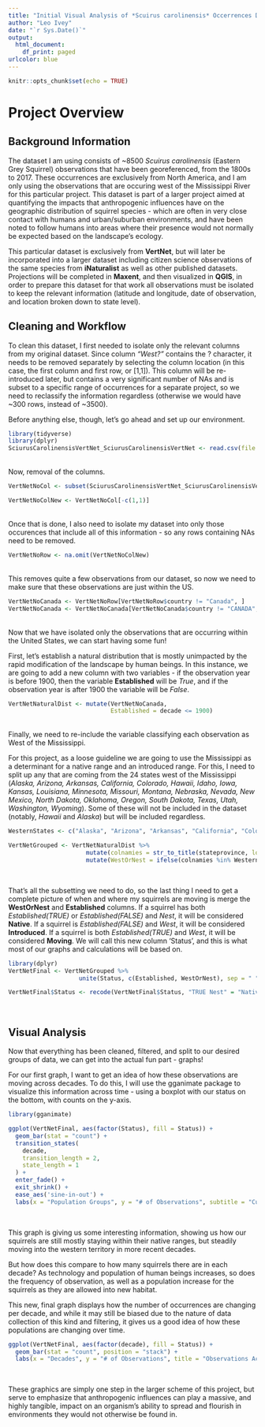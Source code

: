 ```yaml
---
title: "Initial Visual Analysis of *Scuirus carolinensis* Occerrences Derived from VertNet"
author: "Leo Ivey"
date: "`r Sys.Date()`"
output:
  html_document:
    df_print: paged
urlcolor: blue
---
```


```r
knitr::opts_chunk$set(echo = TRUE)
```

# Project Overview
## Background Information

The dataset I am using consists of ~8500 *Scuirus carolinensis* (Eastern Grey Squirrel) observations that have been georeferenced, from the 1800s to 2017. These occurrences are exclusively from North America, and I am only using the observations that are occuring west of the Mississippi River for this particular project. This dataset is part of a larger project aimed at quantifying the impacts that anthropogenic influences have on the geographic distribution of squirrel species - which are often in very close contact with humans and urban/suburban environments, and have been noted to follow humans into areas where their presence would not normally be expected based on the landscape's ecology.

This particular dataset is exclusively from **VertNet**, but will later be incorporated into a larger dataset including citizen science observations of the same species from **iNaturalist** as well as other published datasets. Projections will be completed in **Maxent**, and then visualized in **QGIS**, in order to prepare this dataset for that work all observations must be isolated to keep the relevant information (latitude and longitude, date of observation, and location broken down to state level).

## Cleaning and Workflow

To clean this dataset, I first needed to isolate only the relevant columns from my original dataset. Since column *"West?"* contains the ? character, it needs to be removed separately by selecting the column location (in this case, the first column and first row, or [1,1]). This column will be re-introduced later, but contains a very significant number of NAs and is subset to a specific range of occurrences for a separate project, so we need to reclassify the information regardless (otherwise we would have ~300 rows, instead of ~3500).

Before anything else, though, let's go ahead and set up our environment.
\
```r
library(tidyverse)
library(dplyr)
SciurusCarolinensisVertNet_SciurusCarolinensisVertNet <- read.csv(file =                                       "C:\\Users\\leoiv\\Documents\\BIO400Xexperiment\\UNCG_DataWrangling\\SciurusCarolinensisVertNet - SciurusCarolinensisVertNet.csv")
```
\
Now, removal of the columns.
\
```r
VertNetNoCol <- subset(SciurusCarolinensisVertNet_SciurusCarolinensisVertNet, select = -c(references, institutioncode, catalognumber, month, day, county, locality, geodeticdatum, coordinateuncertaintyinmeters, georeferencedby, georeferenceddate, georeferenceprotocol, georeferencesources, georeferenceremarks, scientificname, genus, specificepithet, infraspecificepithet, X, X.1))

VertNetNoColNew <- VertNetNoCol[-c(1,1)]
```
\
Once that is done, I also need to isolate my dataset into only those occurences that include all of this information - so any rows containing NAs need to be removed.
\
```r
VertNetNoRow <- na.omit(VertNetNoColNew)
```
\
This removes quite a few observations from our dataset, so now we need to make sure that these observations are just within the US. 
\
```r
VertNetNoCanada <- VertNetNoRow[VertNetNoRow$country != "Canada", ]
VertNetNoCanada <- VertNetNoCanada[VertNetNoCanada$country != "CANADA", ]
```
\
Now that we have isolated only the observations that are occurring within the United States, we can start having some fun! 

First, let's establish a natural distribution that is mostly unimpacted by the rapid modification of the landscape by human beings. In this instance, we are going to add a new column with two variables - if the observation year is before 1900, then the variable **Established** will be *True*, and if the observation year is after 1900 the variable will be *False*.
\
```r
VertNetNaturalDist <- mutate(VertNetNoCanada,
                             Established = decade <= 1900)
```
\
Finally, we need to re-include the variable classifying each observation as West of the Mississippi. 

For this project, as a loose guideline we are going to use the Mississippi as a determinant for a native range and an introduced range. For this, I need to split up any that are coming from the 24 states west of the Mississippi (*Alaska, Arizona, Arkansas, California, Colorado, Hawaii, Idaho, Iowa, Kansas, Louisiana, Minnesota, Missouri, Montana, Nebraska, Nevada, New Mexico, North Dakota, Oklahoma, Oregon, South Dakota, Texas, Utah, Washington, Wyoming*). Some of these will not be included in the dataset (notably, *Hawaii* and *Alaska*) but will be included regardless. 
\
```r
WesternStates <- c("Alaska", "Arizona", "Arkansas", "California", "Colorado", "Hawaii", "Idaho", "Iowa", "Kansas", "Louisiana", "Minnesota", "Missouri", "Montana", "Nebraska", "Nevada", "New Mexico", "North Dakota", "Oklahoma", "Oregon", "South Dakota", "Texas", "Utah", "Washington", "Wyoming")

VertNetGrouped <- VertNetNaturalDist %>%
                      mutate(colnamies = str_to_title(stateprovince, locale = "en")) %>%
                      mutate(WestOrNest = ifelse(colnamies %in% WesternStates, "West", "Nest"))
```
\

 
That's all the subsetting we need to do, so the last thing I need to get a complete picture of when and where my squirrels are moving is merge the **WestOrNest** and **Established** columns.
If a squirrel has both *Established(TRUE)* or *Established(FALSE)* and *Nest*, it will be considered **Native**. If a squirrel is *Established(FALSE)* and *West*, it will be considered **Introduced**. If a squirrel is both *Established(TRUE)* and *West*, it will be considered **Moving**. We will call this new column 'Status', and this is what most of our graphs and calculations will be based on.
\
```r
library(dplyr)
VertNetFinal <- VertNetGrouped %>%
                    unite(Status, c(Established, WestOrNest), sep = " ", remove = FALSE)

VertNetFinal$Status <- recode(VertNetFinal$Status, "TRUE Nest" = "Native", "FALSE Nest" = "Native", "FALSE West" = "Introduced", "TRUE West" = "Moving")
```
\


## Visual Analysis

Now that everything has been cleaned, filtered, and split to our desired groups of data, we can get into the actual fun part - graphs!

For our first graph, I want to get an idea of how these observations are moving across decades. To do this, I will use the gganimate package to visualize this information across time - using a boxplot with our status on the bottom, with counts on the y-axis.
\
```r
library(gganimate)

ggplot(VertNetFinal, aes(factor(Status), fill = Status)) + 
  geom_bar(stat = "count") + 
  transition_states(
    decade,
    transition_length = 2,
    state_length = 1
  ) +
  enter_fade() + 
  exit_shrink() +
  ease_aes('sine-in-out') +
  labs(x = "Population Groups", y = "# of Observations", subtitle = "Currently Showing Decade {closest_state} (cm)", title = "Movement of Grey Squirrels Per Decade Across the US")
```
\

This graph is giving us some interesting information, showing us how our squirrels are still mostly staying within their native ranges, but steadily moving into the western territory in more recent decades.

But how does this compare to how many squirrels there are in each decade? As technology and population of human beings increases, so does the frequency of observation, as well as a population increase for the squirrels as they are allowed into new habitat.

This new, final graph displays how the number of occurrences are changing per decade, and while it may still be biased due to the nature of data collection of this kind and filtering, it gives us a good idea of how these populations are changing over time.
\
```r
ggplot(VertNetFinal, aes(factor(decade), fill = Status)) + 
  geom_bar(stat = "count", position = "stack") +
  labs(x = "Decades", y = "# of Observations", title = "Observations Across Each Decade (US)")
```
\

These graphics are simply one step in the larger scheme of this project, but serve to emphasize that anthropogenic influences can play a massive, and highly tangible, impact on an organism's ability to spread and flourish in environments they would not otherwise be found in.